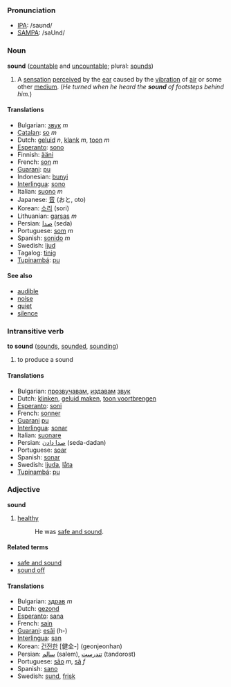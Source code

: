 ===Pronunciation===
*[[w:IPA|IPA]]: /saʊnd/
*[[w:SAMPA|SAMPA]]: /saUnd/

===Noun===
'''sound''' ([[countable]] and [[uncountable]]; plural: [[sounds]])

#A [[sensation]] [[perceived]] by the [[ear]] caused by the [[vibration]] of [[air]] or some other [[medium]]. (''He turned when he heard the '''sound''' of footsteps behind him.'')

====Translations====
*Bulgarian: [[звук]] ''m''
*[[Catalan]]: [[so]] ''m''
*Dutch: [[geluid]] ''n'', [[klank]] ''m'', [[toon]] ''m''
*[[Esperanto]]: [[sono]]
*Finnish: [[ääni]]
*French: [[son]] ''m''
*[[Guarani]]: [[pu]]
*Indonesian: [[bunyi]]
*[[Interlingua]]: [[sono]]
*Italian: [[suono]] ''m''
*Japanese: [[音]] (おと, oto)
*Korean: [[소리]] (sori)
*Lithuanian: [[garsas]] ''m''
*Persian: [[صدا]] (seda)
*Portuguese: [[som]] ''m''
*Spanish: [[sonido]] ''m''
*Swedish: [[ljud]]
*Tagalog: [[tinig]]
*[[Tupinambá]]: [[pu]]

====See also====
*[[audible]]
*[[noise]]
*[[quiet]]
*[[silence]]

===Intransitive verb===
'''to sound''' ([[sounds]], [[sounded]], [[sounding]])

# to produce a sound

====Translations====
*Bulgarian: [[прозвучавам]], [[издавам]] [[звук]]
*Dutch: [[klinken]], [[geluid maken]], [[toon voortbrengen]]
*[[Esperanto]]: [[soni]]
*French: [[sonner]]
*[[Guarani]] [[pu]]
*[[Interlingua]]: [[sonar]]
*Italian: [[suonare]]
*Persian: [[صدا دادن]] (seda-dadan)
*Portuguese: [[soar]]
*Spanish: [[sonar]]
*Swedish: [[ljuda]], [[låta]]
*[[Tupinambá]]: [[pu]]

===Adjective===
'''sound'''

# [[healthy]]
#: He was [[safe and sound]].

====Related terms====
*[[safe and sound]]
*[[sound off]]

====Translations====
*Bulgarian: [[здрав]] ''m''
*Dutch: [[gezond]]
*[[Esperanto]]: [[sana]]
*French: [[sain]]
*[[Guarani]]: [[esãi]] (h-)
*[[Interlingua]]: [[san]]
*Korean: [[건전한]] [健全-] (geonjeonhan)
*Persian: [[سالم]] (salem), [[تندرست]] (tandorost)
*Portuguese: [[são]] ''m'', [[sã]] ''f''
*Spanish: [[sano]]
*Swedish: [[sund]], [[frisk]]